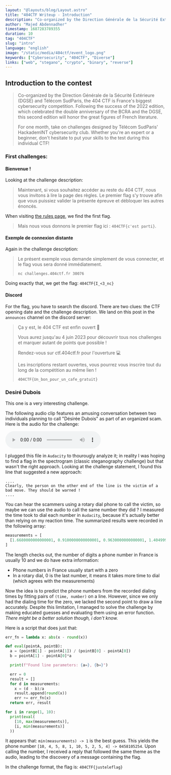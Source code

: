 ```yaml
---
layout: "@layouts/blog/Layout.astro"
title: "404CTF Writeup - Introduction"
description: "Co-organized by the Direction Générale de la Sécurité Extérieure (DGSE) and Télécom SudParis, the 404 CTF is France's biggest cybersecurity competition. In this first part of the writeup, we explore the first challenges of this contest."
author: "Majed Abdennadher"
timestamp: 1687283789355
duration: 10
tag: "404CTF"
slug: "intro"
language: "english"
image: "/static/media/404ctf/event_logo.png"
keywords: ["Cybersecurity", "404CTF", "Diverse"]
links: ["web", "stegano", "crypto", "binary", "reverse"]
---
```


## Introduction to the contest

> Co-organized by the Direction Générale de la Sécurité Extérieure (DGSE) and Télécom SudParis, the 404 CTF is France's biggest cybersecurity competition. Following the success of the 2022 edition, which celebrated the double anniversary of the BCRA and the DGSE, this second edition will honor the great figures of French literature.
>
> For one month, take on challenges designed by Télécom SudParis' HackademINT cybersecurity club. Whether you're an expert or a beginner, don't hesitate to put your skills to the test during this individual CTF!

### First challenges:

#### Bienvenue !

Looking at the challenge description:

> Maintenant, si vous souhaitez accéder au reste du 404 CTF, nous vous invitons à lire la page des règles. Le premier flag s'y trouve afin que vous puissiez valider la présente épreuve et débloquer les autres énoncés.

When visiting [the rules page](https://ctf.404ctf.fr/rules), we find the first flag.

> Mais nous vous donnons le premier flag ici : `404CTF{c'est parti}`.

#### Exemple de connexion distante

Again in the challenge description:

> Le présent exemple vous demande simplement de vous connecter, et le flag vous sera donné immédiatement.
>
> `nc challenges.404ctf.fr 30076`

Doing exactly that, we get the flag: `404CTF{I_<3_nc}`

#### Discord

For the flag, you have to search the discord. There are two clues: the CTF opening date and the challenge description.
We land on this post in the `announces` channel on the discord server:

> Ça y est, le 404 CTF est enfin ouvert 🎉
>
> Vous aurez jusqu'au 4 juin 2023 pour découvrir tous nos challenges et marquer autant de points que possible !
>
> Rendez-vous sur ctf.404ctf.fr pour l'ouverture 💻
>
> Les inscriptions restant ouvertes, vous pourrez vous inscrire tout du long de la compétition au même lien !
>
> `404CTF{Un_bon_pour_un_cafe_gratuit}`

### Desiré Dubois

This one is a very interesting challenge.

The following audio clip features an amusing conversation between two individuals planning to call "Désirée Dubois" as part of an organized scam.
Here is the audio for the challenge:

<audio controls>
  <source src="/static/media/404ctf/Desiree_Dubois.mp3" type="audio/mp3" />
</audio>

I plugged this file in `Audacity` to thourougly analyze it; in reality I was hoping to find a flag in the spectrogram (classic steganography challenge) but that wasn't the right approach.
Looking at the challenge statement, I found this line that suggested a new approach:

```
....
Clearly, the person on the other end of the line is the victim of a bad move. They should be warned !
....
```

You can hear the scammers using a rotary dial phone to call the victim, so maybe we can use the audio to call the same number they did ?
I measured the time took to dial each number in `Audacity`, because it's actually better than relying on my reaction time.
The summarized results were recorded in the following array:

```python
measurements = [
  [1.6680000000000001, 0.9100000000000001, 0.9630000000000001, 1.4049999999999994, 0.46499999999999986, 1.6489999999999991, 0.9980000000000011, 0.6159999999999997, 0.9869999999999983, 0.8930000000000007],
]
```

The length checks out, the number of digits a phone number in France is usually 10 and we do have extra information:

- Phone numbers in France usually start with a zero
- In a rotary dial, 0 is the last number, it means it takes more time to dial (which agrees with the measurements)

Now the idea is to predict the phone numbers from the recorded dialing times by fitting pairs of `(time, number)` on a line.
However, since we only had the dialing time for the zero, we lacked the second point to draw a line accurately.
Despite this limitation, I managed to solve the challenge by making educated guesses and evaluating them using an error function. _There might be a better solution though, i don't know._

Here is a script that does just that:

```python
err_fn = lambda x: abs(x - round(x))

def eval(pointA, pointB):
  a = (pointB[1] - pointA[1]) / (pointB[0] - pointA[0])
  b = pointA[1] - pointA[0]*a

  print(f"Found line parameters: {a=}, {b=}")

  err = 0
  result = []
  for d in measurements:
    x = (d - b)/a
    result.append(round(x))
    err += err_fn(x)
  return err, result

for i in range(1, 10):
  print(eval(
    [10, max(measurements)],
    [i, min(measurements)]
  ))
```

It appears that: `min(measurements) -> 1` is the best guess.
This yields the phone number `[10, 4, 5, 8, 1, 10, 5, 2, 5, 4] -> 0458105254`.
Upon calling the number, I received a reply that followed the same theme as the audio, leading to the discovery of a message containing the flag.

In the challenge format, the flag is: `404CTF{justeleflag}`

